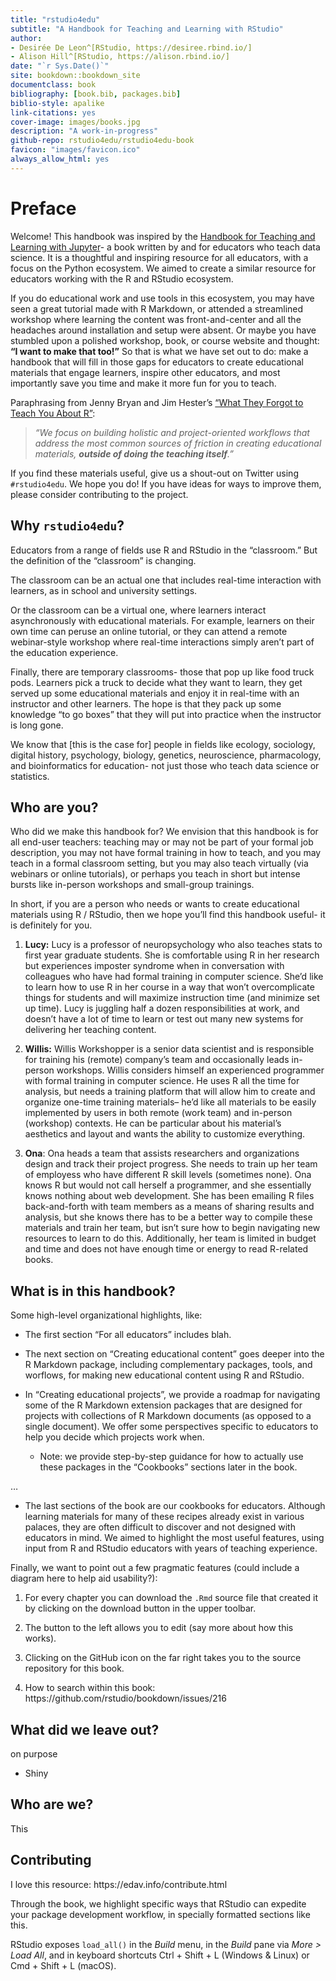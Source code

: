```yaml
--- 
title: "rstudio4edu"
subtitle: "A Handbook for Teaching and Learning with RStudio"
author: 
- Desirée De Leon^[RStudio, https://desiree.rbind.io/]
- Alison Hill^[RStudio, https://alison.rbind.io/]
date: "`r Sys.Date()`"
site: bookdown::bookdown_site
documentclass: book
bibliography: [book.bib, packages.bib]
biblio-style: apalike
link-citations: yes
cover-image: images/books.jpg
description: "A work-in-progress"
github-repo: rstudio4edu/rstudio4edu-book
favicon: "images/favicon.ico"
always_allow_html: yes
---
```


# Preface {-}

Welcome! This handbook was inspired by the [Handbook for Teaching and Learning with Jupyter](https://jupyter4edu.github.io/jupyter-edu-book/)- a book written by and for educators who teach data science. It is a thoughtful and inspiring resource for all educators, with a focus on the Python ecosystem. We aimed to create a similar resource for educators working with the R and RStudio ecosystem. 

If you do educational work and use tools in this ecosystem, you may have seen a great tutorial made with R Markdown, or attended a streamlined workshop where learning the content was front-and-center and all the headaches around installation and setup were absent. Or maybe you have stumbled upon a polished workshop, book, or course website and thought: __"I want to make that too!"__ So that is what we have set out to do: make a handbook that will fill in those gaps for educators to create educational materials that engage learners, inspire other educators, and most importantly save you time and make it more fun for you to teach.

Paraphrasing from Jenny Bryan and Jim Hester's ["What They Forgot to Teach You About R"](https://whattheyforgot.org/index.html):

> *"We focus on building holistic and project-oriented workflows that address the most common sources of friction in creating educational materials, __outside of doing the teaching itself__."*

If you find these materials useful, give us a shout-out on Twitter using `#rstudio4edu`. We hope you do! If you have ideas for ways to improve them, please consider contributing to the project.


## Why `rstudio4edu`? {-}

Educators from a range of fields use R and RStudio in the "classroom." But the definition of the "classroom" is changing. 

The classroom can be an actual one that includes real-time interaction with learners, as in school and university settings. 

Or the classroom can be a virtual one, where learners interact asynchronously with educational materials. For example, learners on their own time can peruse an online tutorial, or they can attend a remote webinar-style workshop where real-time interactions simply aren't part of the education experience.

Finally, there are temporary classrooms- those that pop up like food truck pods. Learners pick a truck to decide what they want to learn, they get served up some educational materials and enjoy it in real-time with an instructor and other learners. The hope is that they pack up some knowledge "to go boxes" that they will put into practice when the instructor is long gone.

We know that [this is the case for] people in fields like ecology, sociology, digital history, psychology, biology, genetics, neuroscience, pharmacology, and bioinformatics for education- not just those who teach data science or statistics.


## Who are you? {-}

Who did we make this handbook for? We envision that this handbook is for all end-user teachers: teaching may or may not be part of your formal job description, you may not have formal training in how to teach, and you may teach in a formal classroom setting, but you may also teach virtually (via webinars or online tutorials), or perhaps you teach in short but intense bursts like in-person workshops and small-group trainings. 

In short, if you are a person who needs or wants to create educational materials using R / RStudio, then we hope you'll find this handbook useful- it is definitely for you.

1. **Lucy:** Lucy is a professor of neuropsychology who also teaches stats to first year graduate students. She is comfortable using R in her research but experiences imposter syndrome when in conversation with colleagues who have had formal training in computer science. She'd like to learn how to use R in her course in a way that won't overcomplicate things for students and will maximize instruction time (and minimize set up time). Lucy is juggling half a dozen responsibilities at work, and doesn’t have a lot of time to learn or test out many new systems for delivering her teaching content. 

1. **Willis:** Willis Workshopper is a senior data scientist and is responsible for training his (remote) company's team and occasionally leads in-person workshops. Willis considers himself an experienced programmer with formal training in computer science. He uses R all the time for analysis, but needs a training platform that will allow him to create and organize one-time training materials-- he'd like all materials to be easily implemented by users in both remote (work team) and in-person (workshop) contexts. He can be particular about his material's aesthetics and layout and wants the ability to customize everything. 

1. **Ona**: Ona heads a team that assists researchers and organizations design and track their project progress. She needs to train up her team of employess who have different R skill levels (sometimes none). Ona knows R but would not call herself a programmer, and she essentially knows nothing about web development. She has been emailing R files back-and-forth with team members as a means of sharing results and analysis, but she knows there has to be a better way to compile these materials and train her team, but isn't sure how to begin navigating new resources to learn to do this. Additionally, her team is limited in budget and time and does not have enough time or energy to read R-related books.

## What is in this handbook? {-}

Some high-level organizational highlights, like:

+ The first section "For all educators" includes blah. 

+ The next section on "Creating educational content" goes deeper into the R Markdown package, including complementary packages, tools, and worflows, for making new educational content using R and RStudio.

+ In "Creating educational projects", we provide a roadmap for navigating some of the R Markdown extension packages that are designed for projects with collections of R Markdown documents (as opposed to a single document). We offer some perspectives specific to educators to help you decide which projects work when. 
    + Note: we provide step-by-step guidance for how to actually use these packages in the "Cookbooks" sections later in the book.
  
...

+ The last sections of the book are our cookbooks for educators. Although learning materials for many of these recipes already exist in various palaces, they are often difficult to discover and not designed with educators in mind. We aimed to highlight the most useful features, using input from R and RStudio educators with years of teaching experience.

Finally, we want to point out a few pragmatic features (could include a diagram here to help aid usability?):

1. For every chapter you can download the `.Rmd` source file that created it by clicking on the download button in the upper toolbar. 

1. The button to the left allows you to edit (say more about how this works). 

1. Clicking on the GitHub icon on the far right takes you to the source repository for this book. 

1. How to search within this book: https://github.com/rstudio/bookdown/issues/216

## What did we leave out? {-}

on purpose

* Shiny


## Who are we? {-}

This 

## Contributing {-}

I love this resource: https://edav.info/contribute.html

:::rstudio-tip
Through the book, we highlight specific ways that RStudio can expedite your package development workflow, in specially formatted sections like this.
:::

:::tip
RStudio exposes `load_all()` in the *Build* menu, in the *Build* pane via *More > Load All*, and in keyboard shortcuts Ctrl + Shift + L (Windows & Linux) or Cmd + Shift + L (macOS).
:::
